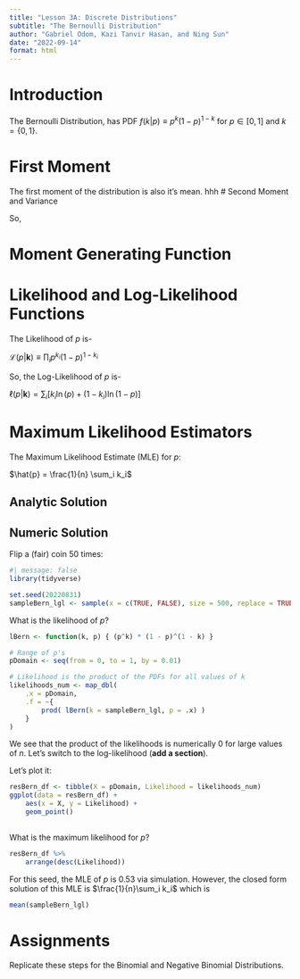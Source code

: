 ```yaml
---
title: "Lesson 3A: Discrete Distributions"
subtitle: "The Bernoulli Distribution"
author: "Gabriel Odom, Kazi Tanvir Hasan, and Ning Sun"
date: "2022-09-14"
format: html
---
```


# Introduction
The Bernoulli Distribution, has PDF $f(k|p) \equiv p^k (1 - p)^{1 - k}$ 
for $p \in [0, 1]$ and $k = \{0, 1\}$.


# First Moment

\begin{align*}
E[k] &= \sum_{i}k_if(k)\\
&= \sum_{i}k_i p^k_i (1 - p)^{1 - k_i}\\
&= [0.p^0 (1 - p)^{1 - 0}] +  [1.p^1 (1 - p)^{1 - 1}]\\
\therefore E[k] &= p
\end{align*}

The first moment of the distribution is also it's mean.
hhh
# Second Moment and Variance

\begin{align*}
E[k^2] &= \sum_{i}k_i^2f(k)\\
&= \sum_{i}k_i p^k_i (1 - p)^{1 - k_i}\\
&= [0.p^0 (1 - p)^{1 - 0}] +  [1.p^1 (1 - p)^{1 - 1}]\\
\therefore E[k^2] &= p
\end{align*}

So, \begin{align*}
Var(k) &= E[k^2]-{E[k]}^2\\
&= p-p^2\\
\therefore Var(k) &= p(1-p)
\end{align*}


# Moment Generating Function

\begin{align*}
M_k(t) &= E[e^{tk}]\\
&= \sum_{i}e^{tk_i}p^k_i (1 - p)^{1 - k_i}\\
&= [e^{t.0}p^0 (1 - p)^{1 - 0}]+[e^{t.1}p^1 (1 - p)^{1 - 1}]\\
\therefore M_k(t) &= [1-p] + pe^t 
\end{align*}


# Likelihood and Log-Likelihood Functions

The Likelihood of $p$ is-

$\mathcal{L}(p|\textbf{k}) \equiv \prod_i p^{k_i} (1 - p)^{1 - k_i}$

So, the Log-Likelihood of $p$ is-

$\ell(p|\textbf{k}) = \sum_i \left[ k_i \ln(p) + (1 - k_i) \ln(1 - p) \right]$


# Maximum Likelihood Estimators

The Maximum Likelihood Estimate (MLE) for $p$: 

$\hat{p} = \frac{1}{n} \sum_i k_i$

## Analytic Solution

\begin{align*}
\frac{\partial u}{\partial p} &= \frac{1}{p} \sum_i k_i - \frac{1}{1-p} \sum_i (1-k_i) = 0\\
&\implies \frac{1}{p} \sum_i k_i = \frac{1}{1-p} \sum_i (1-k_i)\\
&\implies \sum_i k_i - p\sum_i k_i - np + p\sum_i (k_i) = 0\\
&\implies \sum_i k_i - np = 0\\
\therefore \hat{p} &= \frac{1}{n} \sum_i k_i = \bar{k}
\end{align*}

## Numeric Solution

Flip a (fair) coin 50 times:
```r
#| message: false
library(tidyverse)

set.seed(20220831)
sampleBern_lgl <- sample(x = c(TRUE, FALSE), size = 500, replace = TRUE)
```

What is the likelihood of $p$?
```r
lBern <- function(k, p) { (p^k) * (1 - p)^(1 - k) }

# Range of p's
pDomain <- seq(from = 0, to = 1, by = 0.01)

# Likelihood is the product of the PDFs for all values of k
likelihoods_num <- map_dbl(
	.x = pDomain,
	.f = ~{
		prod( lBern(k = sampleBern_lgl, p = .x) )
	}
)
```

We see that the product of the likelihoods is numerically 0 for large values of $n$.
Let's switch to the log-likelihood (**add a section**).

Let's plot it:
```r
resBern_df <- tibble(X = pDomain, Likelihood = likelihoods_num)
ggplot(data = resBern_df) +
	aes(x = X, y = Likelihood) + 
	geom_point()
	
```

What is the maximum likelihood for $p$?
```r
resBern_df %>% 
	arrange(desc(Likelihood))
```
For this seed, the MLE of $p$ is 0.53 via simulation. However, the closed form solution of this MLE is $\frac{1}{n}\sum_i k_i$ which is
```r
mean(sampleBern_lgl)
```


# Assignments

Replicate these steps for the Binomial and Negative Binomial Distributions.
